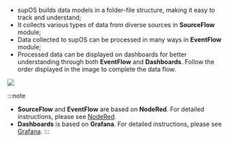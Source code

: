 - supOS builds data models in a folder-file structure, making it easy to track and understand;
- It collects various types of data from diverse sources in **SourceFlow** module;
- Data collected to supOS can be processed in many ways in **EventFlow** module;
- Processed data can be displayed on dashboards for better understanding through both **EventFlow** and **Dashboards**.
Follow the order displayed in the image to complete the data flow.

<img width={450} src="http://communityimage2.oss-cn-hangzhou.aliyuncs.com/48.png" />

:::note
- **SourceFlow** and **EventFlow** are based on **NodeRed**. For detailed instructions, please see <a href="https://nodered.org/docs/tutorials/first-flow">NodeRed</a>.
- **Dashboards** is based on **Grafana**. For detailed instructions, please see <a href="https://grafana.com/docs/grafana/latest/dashboards/build-dashboards/create-dashboard/">Grafana</a>.
:::
